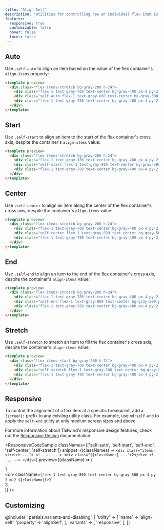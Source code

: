 ```yaml
---
title: "Align Self"
description: "Utilities for controlling how an individual flex item is positioned along its container's cross axis."
features:
  responsive: true
  customizable: false
  hover: false
  focus: false
---
```




## Auto

Use `.self-auto` to align an item based on the value of the flex container's `align-items` property:

```html
<template preview>
  <div class="flex items-stretch bg-gray-200 h-24">
    <div class="flex-1 text-gray-700 text-center bg-gray-400 px-4 py-2 m-2">1</div>
    <div class="self-auto flex-1 text-gray-800 text-center bg-gray-500 px-4 py-2 m-2">2</div>
    <div class="flex-1 text-gray-700 text-center bg-gray-400 px-4 py-2 m-2">3</div>
  </div>
</template>
```

## Start

Use `.self-start` to align an item to the start of the flex container's cross axis, despite the container's `align-items` value:

```html
<template preview>
  <div class="flex items-stretch bg-gray-200 h-24">
    <div class="flex-1 text-gray-700 text-center bg-gray-400 px-4 py-2 m-2">1</div>
    <div class="self-start flex-1 text-gray-800 text-center bg-gray-500 px-4 py-2 m-2">2</div>
    <div class="flex-1 text-gray-700 text-center bg-gray-400 px-4 py-2 m-2">3</div>
  </div>
</template>
```

## Center

Use `.self-center` to align an item along the center of the flex container's cross axis, despite the container's `align-items` value:

```html
<template preview>
  <div class="flex items-stretch bg-gray-200 h-24">
    <div class="flex-1 text-gray-700 text-center bg-gray-400 px-4 py-2 m-2">1</div>
    <div class="self-center flex-1 text-gray-800 text-center bg-gray-500 px-4 py-2 m-2">2</div>
    <div class="flex-1 text-gray-700 text-center bg-gray-400 px-4 py-2 m-2">3</div>
  </div>
</template>
```

## End

Use `.self-end` to align an item to the end of the flex container's cross axis, despite the container's `align-items` value:

```html
<template preview>
  <div class="flex items-stretch bg-gray-200 h-24">
    <div class="flex-1 text-gray-700 text-center bg-gray-400 px-4 py-2 m-2">1</div>
    <div class="self-end flex-1 text-gray-800 text-center bg-gray-500 px-4 py-2 m-2">2</div>
    <div class="flex-1 text-gray-700 text-center bg-gray-400 px-4 py-2 m-2">3</div>
  </div>
</template>
```

## Stretch

Use `.self-stretch` to stretch an item to fill the flex container's cross axis, despite the container's `align-items` value:

```html
<template preview>
  <div class="flex items-start bg-gray-200 h-24">
    <div class="flex-1 text-gray-700 text-center bg-gray-400 px-4 py-2 m-2">1</div>
    <div class="self-stretch flex-1 text-gray-800 text-center bg-gray-500 px-4 py-2 m-2">2</div>
    <div class="flex-1 text-gray-700 text-center bg-gray-400 px-4 py-2 m-2">3</div>
  </div>
</template>
```

## Responsive

To control the alignment of a flex item at a specific breakpoint, add a `{screen}:` prefix to any existing utility class. For example, use `md:self-end` to apply the `self-end` utility at only medium screen sizes and above.

For more information about Tailwind's responsive design features, check out the [Responsive Design](/docs/responsive-design) documentation.

<ResponsiveCodeSample
  classNames={['self-auto', 'self-start', 'self-end', 'self-center', 'self-stretch']}
  snippet={(classNames) => `
    <div class="items-stretch ...">
      <!-- ... -->
      <div class="${classNames} ...">2</div>
      <!-- ... -->
    </div>
  `}
  preview={(className) => (
    <div className="flex items-stretch bg-gray-200 h-24">
      <div className="flex-1 text-gray-700 text-center bg-gray-400 px-4 py-2 m-2">1</div>
      <div className={`flex-1 text-gray-800 text-center bg-gray-500 px-4 py-2 m-2 ${className}`}>2</div>
      <div className="flex-1 text-gray-700 text-center bg-gray-400 px-4 py-2 m-2">3</div>
    </div>
  )}
/>

## Customizing

@include('_partials.variants-and-disabling', [
    'utility' => [
        'name' => 'align-self',
        'property' => 'alignSelf',
    ],
    'variants' => [
        'responsive',
    ],
])

